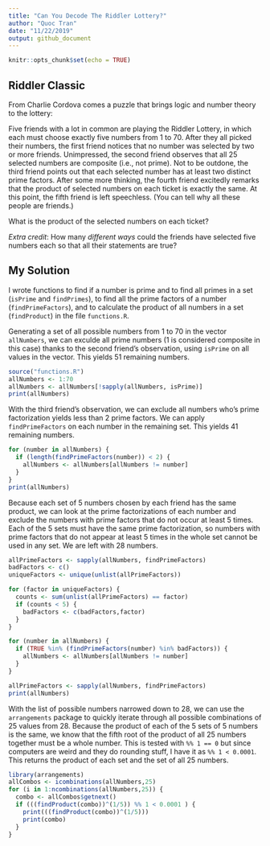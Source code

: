 ```yaml
---
title: "Can You Decode The Riddler Lottery?"
author: "Quoc Tran"
date: "11/22/2019"
output: github_document
---
```


```r
knitr::opts_chunk$set(echo = TRUE)
```

## Riddler Classic

From Charlie Cordova comes a puzzle that brings logic and number theory to the lottery:

Five friends with a lot in common are playing the Riddler Lottery, in which each must choose exactly five numbers from 1 to 70. After they all picked their numbers, the first friend notices that no number was selected by two or more friends. Unimpressed, the second friend observes that all 25 selected numbers are composite (i.e., not prime). Not to be outdone, the third friend points out that each selected number has at least two distinct prime factors. After some more thinking, the fourth friend excitedly remarks that the product of selected numbers on each ticket is exactly the same. At this point, the fifth friend is left speechless. (You can tell why all these people are friends.)

What is the product of the selected numbers on each ticket?

*Extra credit*: How many *different ways* could the friends have selected five numbers each so that all their statements are true?

## My Solution

I wrote functions to find if a number is prime and to find all primes in a set (`isPrime` and `findPrimes`), to find all the prime factors of a number (`findPrimeFactors`), and to calculate the product of all numbers in a set (`findProduct`) in the file `functions.R`.

Generating a set of all possible numbers from 1 to 70 in the vector `allNumbers`, we can exculde all prime numbers (1 is considered composite in this case) thanks to the second friend's observation, using `isPrime` on all values in the vector. This yields 51 remaining numbers.

```r
source("functions.R")
allNumbers <- 1:70
allNumbers <- allNumbers[!sapply(allNumbers, isPrime)]
print(allNumbers)
```

With the third friend's observation, we can exclude all numbers who's prime factorization yields less than 2 prime factors. We can apply `findPrimeFactors` on each number in the remaining set. This yields 41 remaining numbers.

```r
for (number in allNumbers) {
  if (length(findPrimeFactors(number)) < 2) {
    allNumbers <- allNumbers[allNumbers != number]
  }
}
print(allNumbers)
```

Because each set of 5 numbers chosen by each friend has the same product, we can look at the prime factorizations of each number and exclude the numbers with prime factors that do not occur at least 5 times. Each of the 5 sets must have the same prime factorization, so numbers with prime factors that do not appear at least 5 times in the whole set cannot be used in any set. We are left with 28 numbers.

```r
allPrimeFactors <- sapply(allNumbers, findPrimeFactors)
badFactors <- c()
uniqueFactors <- unique(unlist(allPrimeFactors))

for (factor in uniqueFactors) {
  counts <- sum(unlist(allPrimeFactors) == factor)
  if (counts < 5) {
    badFactors <- c(badFactors,factor)
  }
}

for (number in allNumbers) {
  if (TRUE %in% (findPrimeFactors(number) %in% badFactors)) {
    allNumbers <- allNumbers[allNumbers != number]
  }
}

allPrimeFactors <- sapply(allNumbers, findPrimeFactors)
print(allNumbers)
```

With the list of possible numbers narrowed down to 28, we can use the `arrangements` package to quickly iterate through all possible combinations of 25 values from 28. Because the product of each of the 5 sets of 5 numbers is the same, we know that the fifth root of the product of all 25 numbers together must be a whole number. This is tested with `%% 1 == 0` but since computers are weird and they do rounding stuff, I have it as `%% 1 < 0.0001`. This returns the product of each set and the set of all 25 numbers.

```r
library(arrangements)
allCombos <- icombinations(allNumbers,25)
for (i in 1:ncombinations(allNumbers,25)) {
  combo <- allCombos$getnext()
  if (((findProduct(combo))^(1/5)) %% 1 < 0.0001 ) {
    print(((findProduct(combo))^(1/5)))
    print(combo)
  }
}
```